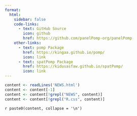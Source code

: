 ```yaml
---
format:
  html:
    sidebar: false
    code-links:
      - text: GitHub Source
        icon: github
        href: https://github.com/panelPomp-org/panelPomp
    other-links:
      - text: pomp Package
        href: https://kingaa.github.io/pomp/
        icon: link
      - text: spatPomp Package
        href: https://kidusasfaw.github.io/spatPomp/
        icon: link
---
```


```r
content <- readLines('NEWS.html')
content <- content[-1]
content <- content[!grepl("NEWS", content)]
content <- content[!grepl("R.css", content)]
```

`r paste0(content, collapse = '\n')`
